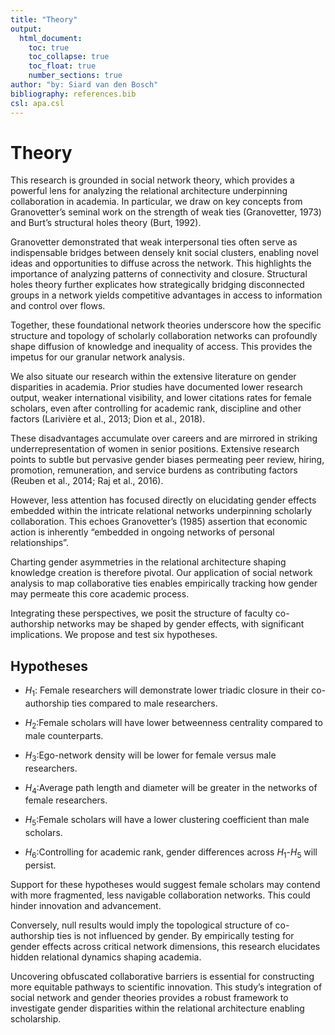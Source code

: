 ```yaml
---
title: "Theory"
output:
  html_document:
    toc: true
    toc_collapse: true
    toc_float: true
    number_sections: true
author: "by: Siard van den Bosch"
bibliography: references.bib
csl: apa.csl
---
```


# Theory

This research is grounded in social network theory, which provides a powerful lens for analyzing the relational architecture underpinning collaboration in academia.
In particular, we draw on key concepts from Granovetter's seminal work on the strength of weak ties (Granovetter, 1973) and Burt's structural holes theory (Burt, 1992).

Granovetter demonstrated that weak interpersonal ties often serve as indispensable bridges between densely knit social clusters, enabling novel ideas and opportunities to diffuse across the network.
This highlights the importance of analyzing patterns of connectivity and closure.
Structural holes theory further explicates how strategically bridging disconnected groups in a network yields competitive advantages in access to information and control over flows.

Together, these foundational network theories underscore how the specific structure and topology of scholarly collaboration networks can profoundly shape diffusion of knowledge and inequality of access.
This provides the impetus for our granular network analysis.

We also situate our research within the extensive literature on gender disparities in academia.
Prior studies have documented lower research output, weaker international visibility, and lower citations rates for female scholars, even after controlling for academic rank, discipline and other factors (Larivière et al., 2013; Dion et al., 2018).

These disadvantages accumulate over careers and are mirrored in striking underrepresentation of women in senior positions.
Extensive research points to subtle but pervasive gender biases permeating peer review, hiring, promotion, remuneration, and service burdens as contributing factors (Reuben et al., 2014; Raj et al., 2016).

However, less attention has focused directly on elucidating gender effects embedded within the intricate relational networks underpinning scholarly collaboration.
This echoes Granovetter's (1985) assertion that economic action is inherently "embedded in ongoing networks of personal relationships".

Charting gender asymmetries in the relational architecture shaping knowledge creation is therefore pivotal.
Our application of social network analysis to map collaborative ties enables empirically tracking how gender may permeate this core academic process.

Integrating these perspectives, we posit the structure of faculty co-authorship networks may be shaped by gender effects, with significant implications. We propose and test six hypotheses.

## Hypotheses

- $H_1$: Female researchers will demonstrate lower triadic closure in their co-authorship ties compared to male researchers.

- $H_2$:Female scholars will have lower betweenness centrality compared to male counterparts.

- $H_3$:Ego-network density will be lower for female versus male researchers.

- $H_4$:Average path length and diameter will be greater in the networks of female researchers.

- $H_5$:Female scholars will have a lower clustering coefficient than male scholars.

- $H_6$:Controlling for academic rank, gender differences across $H_1$-$H_5$ will persist.

Support for these hypotheses would suggest female scholars may contend with more fragmented, less navigable collaboration networks.
This could hinder innovation and advancement.

Conversely, null results would imply the topological structure of co-authorship ties is not influenced by gender.
By empirically testing for gender effects across critical network dimensions, this research elucidates hidden relational dynamics shaping academia.

Uncovering obfuscated collaborative barriers is essential for constructing more equitable pathways to scientific innovation.
This study's integration of social network and gender theories provides a robust framework to investigate gender disparities within the relational architecture enabling scholarship.
